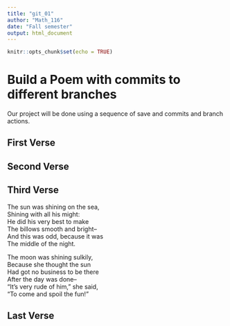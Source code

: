 ---
title: "git_01"
author: "Math_116"
date: "Fall semester"
output: html_document
---

```{r setup, include=FALSE}
knitr::opts_chunk$set(echo = TRUE)
```
# Build a Poem with commits to different branches
Our project will be done using a sequence of save and commits and branch actions.
<!-- Do not modify or change any text in "!--" bracketed areas such as this --- these are instructions to
you, if you change any of this the git program will notice it and compromise your git merging strategy !-->

## First Verse 
<!--Put the first five lines of a poem by Lewis Carrol in this section!-->

## Second Verse
<!--Put the first five lines of a poem by Robert Frost here!-->

## Third Verse
<!--Put the first two verses of The Walrus and the Carpenter here!-->  
The sun was shining on the sea,   
   Shining with all his might:  
He did his very best to make   
   The billows smooth and bright--   
And this was odd, because it was  
   The middle of the night.  
  
The moon was shining sulkily,   
   Because she thought the sun  
Had got no business to be there   
   After the day was done--   
“It’s very rude of him," she said,  
   “To come and spoil the fun!”  
  
## Last Verse
<!--Put a short poem of your choice 8-20 lines,here!-->
